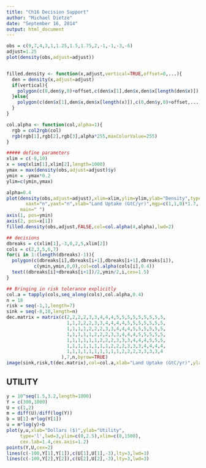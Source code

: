 ```yaml
---
title: "Ch16 Decision Support"
author: "Michael Dietze"
date: "September 16, 2014"
output: html_document
---
```


```r

obs = c(9,7,4,3,1,1.25,1.5,1.75,2,-1,-1,-3,-6)
adjust=1.25
plot(density(obs,adjust=adjust))


filled.density <- function(x,adjust,vertical=TRUE,offset=0,...){
  den = density(x,adjust=adjust)
  if(vertical){
    polygon(c(0,den$y,0)+offset,c(den$x[1],den$x,den$x[length(den$x)]),...)
  }else{
    polygon(c(den$x[1],den$x,den$x[length(x)]),c(0,den$y,0)+offset,...)  
  }
}

col.alpha <- function(col,alpha=1){
  rgb = col2rgb(col)
  rgb(rgb[1],rgb[2],rgb[3],alpha*255,maxColorValue=255)
}

##### define parameters
xlim = c(-8,10)
x = seq(xlim[1],xlim[2],length=1000)
ymax = max(density(obs,adjust=adjust)$y)
ymin = -ymax*0.2
ylim=c(ymin,ymax)

alpha=0.4
plot(density(obs,adjust=adjust),xlim=xlim,ylim=ylim,ylab="Density",type='n',bty='n',
       xaxt="n",yaxt="n",xlab="Land Uptake (GtC/yr)",mgp=c(1,1,0)*1.7,
     main=" ")
axis(1, pos=ymin)
axis(2, pos=x[1])
filled.density(obs,adjust,FALSE,col=col.alpha(4,alpha),lwd=2)

## decisions
dbreaks = c(xlim[1],-3,0,2,5,xlim[2])
cols = c(2,3,5,6,7)
for(i in 1:(length(dbreaks)-1)){
  polygon(c(dbreaks[i],dbreaks[i+1],dbreaks[i+1],dbreaks[i]),
          c(ymin,ymin,0,0),col=col.alpha(cols[i],0.4))
  text((dbreaks[i]+dbreaks[i+1])/2,ymin/2,i,cex=1.5)
}

## Bringing in risk tolerance explicitly
col.a = tapply(cols,seq_along(cols),col.alpha,0.4)
n = 18
risk = seq(-1,1,length=7)
sink = seq(-8,10,length=n)
dec.matrix = matrix(c(2,2,2,2,3,3,4,4,4,5,5,5,5,5,5,5,5,5,
                      1,1,2,2,2,3,3,4,4,4,4,5,5,5,5,5,5,5,
                      1,1,1,1,2,2,2,3,3,4,4,4,5,5,5,5,5,5,
                      1,1,1,1,1,2,2,2,3,3,4,4,4,5,5,5,5,5,
                      1,1,1,1,1,1,2,2,2,3,3,3,4,4,4,5,5,5,
                      1,1,1,1,1,1,1,1,2,2,2,3,3,3,4,4,4,4,
                      1,1,1,1,1,1,1,1,1,1,2,2,2,3,3,3,3,4
                    ),7,n,byrow=TRUE)
image(sink,risk,t(dec.matrix),col=col.a,xlab="Land Uptake (GtC/yr)",ylab="Risk Adversion",cex.axis=1.3,cex.lab=1.5)

```



## UTILITY

```r
y = 10^seq(1.5,3.2,length=1000)
Y = c(300,1000)
U = c(1,2)
m = diff(U)/diff(log(Y))
b = U[1]-m*log(Y[1])
u = m*log(y)+b
plot(y,u,xlab="Dollars ($)",ylab="Utility",
     type='l',lwd=3,ylim=c(0,2.5),xlim=c(0,1500),
     cex.lab=1.4,cex.axis=1.2)
points(Y,U,cex=2)
lines(c(-100,Y[1],Y[1]),c(U[1],U[1],-3),lty=3,lwd=3)
lines(c(-100,Y[2],Y[2]),c(U[2],U[2],-3),lty=3,lwd=3)

```



